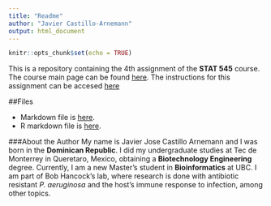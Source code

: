 ```yaml
---
title: "Readme"
author: "Javier Castillo-Arnemann"
output: html_document
---
```


```r
knitr::opts_chunk$set(echo = TRUE)
```

This is a repository containing the 4th assignment of the **STAT 545** course. The course main page can be found [here](http://stat545.com/). The instructions for this assignment can be accesed [here](http://stat545.com/Classroom/assignments/hw04/hw04.html)

##Files

-   Markdown file is [here](https://github.com/STAT545-UBC-students/hw04-yavyx/blob/master/hw04-yavyx.md).
-   R markdown file is [here](https://github.com/STAT545-UBC-students/hw04-yavyx/blob/master/hw04-yavyx.Rmd).

###About the Author
My name is Javier Jose Castillo Arnemann and I was born in the **Dominican Republic**. I did my undergraduate studies at Tec de Monterrey in Queretaro, Mexico, obtaining a **Biotechnology Engineering** degree. Currently, I am a new Master's student in **Bioinformatics** at UBC. I am part of Bob Hancock's lab, where research is done with antibiotic resistant *P. aeruginosa* and the host's immune response to infection, among other topics.
